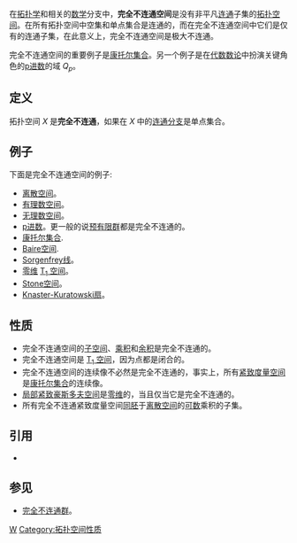 在[[拓扑学|拓扑学]]和相关的[[数学|数学]]分支中，'''完全不连通空间'''是没有非平凡[[连通空间|连通]]子集的[[拓扑空间|拓扑空间]]。在所有拓扑空间中空集和单点集合是连通的，而在完全不连通空间中它们是仅有的连通子集，在此意义上，完全不连通空间是极大不连通。

完全不连通空间的重要例子是[[康托尔集合|康托尔集合]]。另一个例子是在[[代数数论|代数数论]]中扮演关键角色的[[p进数|p进数]]的域 ''Q''<sub>''p''</sub>。

== 定义 ==
拓扑空间 ''X'' 是'''完全不连通'''，如果在 ''X'' 中的[[連通分支_(拓撲)|连通分支]]是单点集合。

== 例子 ==
下面是完全不连通空间的例子:
* [[离散空间|离散空间]]。
* [[有理数空间|有理数空间]]。
* [[无理数空间|无理数空间]]。
* [[p进数|p进数]]。更一般的说[[预有限群|预有限群]]都是完全不连通的。
* [[康托尔集合|康托尔集合]].
* [[Baire空间|Baire空间]].
* [[Sorgenfrey线|Sorgenfrey线]]。
* [[零维空间|零维]] [[T1空间|T<sub>1</sub> 空间]]。
* [[Stone空间|Stone空间]]。
* [[Knaster-Kuratowski扇|Knaster-Kuratowski扇]]。

== 性质 ==
* 完全不连通空间的[[子空间拓扑|子空间]]、[[乘积空间|乘积]]和[[不交并_(拓扑学)|余积]]是完全不连通的。
* 完全不连通空间是 [[T1空间|T<sub>1</sub> 空间]]，因为点都是闭合的。 
* 完全不连通空间的连续像不必然是完全不连通的，事实上，所有[[紧致空间|紧致]][[度量空间|度量空间]]是[[康托尔集合|康托尔集合]]的连续像。
* [[局部紧致空间|局部紧致]][[豪斯多夫空间|豪斯多夫空间]]是[[零维空间|零维]]的，当且仅当它是完全不连通的。
* 所有完全不连通紧致度量空间[[同胚|同胚]]于[[离散空间|离散空间]]的[[可数集合|可数]]乘积的子集。

== 引用 ==
* {{Citation | last1=Willard | first1=Stephen | title=General topology | publisher=[[Dover_Publications|Dover Publications]] | isbn=978-0-486-43479-7 | id={{MathSciNet | id = 2048350}} | year=2004}}

== 参见 ==
* [[完全不连通群|完全不连通群]]。

[[Category:点集拓扑学|W]]
[[Category:拓扑空间性质|Category:拓扑空间性质]]